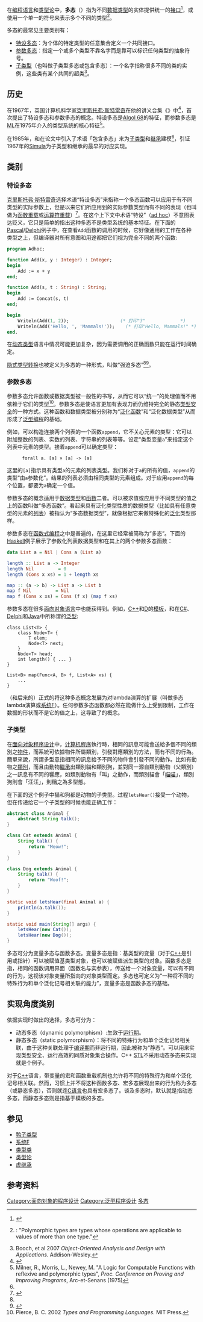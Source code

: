 {{noteTA
|T = zh-cn:多态 (计算机科学); zh-tw:多型 (電腦科學);
|G1 = IT
}}
{{多态}}{{编程范式}}

在[[编程语言|编程语言]]和[[类型论|类型论]]中，'''多态'''（{{lang-en|polymorphism}}）指为不同[[数据类型|数据类型]]的实体提供统一的[[介面_(程式設計)|接口]]<ref>{{cite web | url=http://www.stroustrup.com/glossary.html#Gpolymorphism | author=Bjarne Stroustrup | title=Bjarne Stroustrup's C++ Glossary | date=February 19, 2007 | quote=polymorphism – providing a single interface to entities of different types. | accessdate=2018-06-29 | archive-date=2018-06-29 | archive-url=https://web.archive.org/web/20180629131717/http://www.stroustrup.com/glossary.html#Gpolymorphism | dead-url=no }}</ref>，或使用一个单一的符号来表示多个不同的类型<ref name="Luca">{{Cite journal| last1 = Cardelli| first1 = Luca| authorlink1 = Luca Cardelli| last2 = Wegner| first2 = Peter| authorlink2 = Peter Wegner| doi = 10.1145/6041.6042| title = On understanding types, data abstraction, and polymorphism| journal = [[ACM_Computing_Surveys|ACM Computing Surveys]]| issn = 0360-0300| volume = 17| issue = 4| pages = 471–523| date = December 1985| url = http://lucacardelli.name/Papers/OnUnderstanding.A4.pdf| publisher = [[Association_for_Computing_Machinery|ACM]]| location = New York, NY, USA| ref = harv| access-date = 2018-06-29| archive-date = 2019-10-14| archive-url = https://web.archive.org/web/20191014052030/http://lucacardelli.name/Papers/OnUnderstanding.A4.pdf| dead-url = yes}}: "Polymorphic types are types whose operations are applicable to values of more than one type."</ref>。

多态的最常见主要类别有：
* [[特设多态|特设多态]]：为个体的特定类型的任意集合定义一个共同接口。
* [[参数多态|参数多态]]：指定一个或多个类型不靠名字而是靠可以标识任何类型的抽象符号。
* [[子类型|子类型]]（也叫做子类型多态或包含多态）：一个名字指称很多不同的类的实例，这些类有某个共同的超类<ref name="gbooch">Booch, et al 2007 ''Object-Oriented Analysis and Design with Applications.'' Addison-Wesley.</ref>。

==历史==
在1967年，英国计算机科学家[[克里斯托弗·斯特雷奇|克里斯托弗·斯特雷奇]]在他的讲义合集《{{Tsl|en|Fundamental Concepts in Programming Languages|编程语言中的基础概念}}》中<ref>{{cite journal |last1=Strachey |first1=Christopher |title=Fundamental Concepts in Programming Languages |journal=[[Higher-Order_and_Symbolic_Computation|Higher-Order and Symbolic Computation]] |date=2000 |volume=13 |issue=1/2 |pages=11–49 |doi=10.1023/A:1010000313106 |issn=1573-0557}}</ref>，首次提出了特设多态和参数多态的概念。特设多态是[[Algol_68|Algol 68]]的特征，而参数多态是[[ML语言|ML]]在1975年介入的类型系统的核心特征<ref>Milner, R., Morris, L., Newey, M. "A Logic for Computable Functions with reflexive and polymorphic types", ''Proc. Conference on Proving and Improving Programs'', Arc-et-Senans (1975)</ref>。

在1985年，{{Tsl|en|Peter Wegner|彼得·瓦格纳}}和{{Tsl|en|Luca Cardelli|卢卡·卡代利}}在论文中引入了术语「包含多态」来为[[子类型|子类型]]和[[继承_(计算机科学)|继承]]建模<ref name="Luca"/>，引证1967年的[[Simula|Simula]]为子类型和继承的最早的对应实现。

==类别==

===特设多态===
{{main|特设多态|名字修饰}}

[[克里斯托弗·斯特雷奇|克里斯托弗·斯特雷奇]]选择术语“特设多态”来指称一个多态函数可以应用于有不同类型的实际参数上，但是以来它们所应用到的实际参数类型而有不同的表现（也叫做为[[函数重载|函数重载]]或[[运算符重载|运算符重载]]）<ref name="Strachey">{{cite book |author=Christopher Strachey |title=Fundamental Concepts in Programming Languages |url=http://www.itu.dk/courses/BPRD/E2009/fundamental-1967.pdf |website=www.itu.dk |publisher=Kluwer Academic Publishers |access-date=2012-10-13 |archive-url=https://web.archive.org/web/20170812012310/http://www.itu.dk/courses/BPRD/E2009/fundamental-1967.pdf |archive-date=2017-08-12 |dead-url=no }}</ref>。在这个上下文中术语“特设”（[[ad_hoc|ad hoc]]）不意图表达贬义，它只是简单的指出这种多态不是类型系统的基本特征。在下面的[[Pascal_(程式语言)|Pascal]]/[[Delphi|Delphi]]例子中，在查看<code>Add</code>函数的调用的时候，它好像通用的工作在各种类型之上，但编译器对所有意图和用途都把它们视为完全不同的两个函数:

<syntaxhighlight lang="Pascal">
program Adhoc;

function Add(x, y : Integer) : Integer;
begin
    Add := x + y
end;

function Add(s, t : String) : String;
begin
    Add := Concat(s, t)
end;

begin
    Writeln(Add(1, 2));                   (* 打印"3"             *)
    Writeln(Add('Hello, ', 'Mammals!'));    (* 打印"Hello, Mammals!" *)
end.
</syntaxhighlight>

在[[动态类型|动态类型]]语言中情况可能更加复杂，因为需要调用的正确函数只能在运行时间确定。

[[类型转换|隐式类型转换]]也被定义为多态的一种形式，叫做“强迫多态”<ref name="Luca"/><ref name="Tucker2004">{{cite book|author=Allen B. Tucker|title=Computer Science Handbook, Second Edition|url=https://books.google.com/books?id=9IFMCsQJyscC&pg=SA91-PA5|date=28 June 2004|publisher=Taylor & Francis|isbn=978-1-58488-360-9|pages=91–|access-date=2021-02-06|archive-date=2017-03-31|archive-url=https://web.archive.org/web/20170331025117/https://books.google.com/books?id=9IFMCsQJyscC&pg=SA91-PA5|dead-url=no}}</ref>。

===参数多态===
{{main|参数多态|泛型编程}}

参数多态允许函数或数据类型被一般性的书写，从而它可以“统一”的处理值而不用依赖于它们的类型<ref name="bjpierce">Pierce, B. C. 2002 ''Types and Programming Languages.'' MIT Press.</ref>。参数多态是使语言更加有表现力而仍维持完全的静态[[类型安全|类型安全]]的一种方式。这种函数和数据类型被分别称为“[[泛化函数|泛化函数]]”和“泛化数据类型”从而形成了[[泛型编程|泛型编程]]的基础。

例如，可以构造连接两个列表的一个函数<code>append</code>，它不关心元素的类型：它可以附加整数的列表、实数的列表、字符串的列表等等。设定“类型变量<code>a</code>”来指定这个列表中元素的类型。接着<code>append</code>可以确定类型： 
:<code>forall a. [a] × [a] -> [a]</code>
这里的<code>[a]</code>指示具有类型<code>a</code>的元素的列表类型。我们称对于<code>a</code>的所有的值，<code>append</code>的类型“由<code>a</code>参数化”。结果的列表必须由相同类型的元素组成。对于应用<code>append</code>的每个位置，都要为<code>a</code>确定一个值。

参数多态的概念适用于[[数据类型|数据类型]]和[[子程序|函数]]二者。可以被求值或应用于不同类型的值之上的函数叫做“多态函数”。看起来具有泛化类型性质的数据类型（比如具有任意类型的元素的[[列表_(抽象数据类型)|列表]]）被指认为“多态数据类型”，就像根据它来做特殊化的[[泛化|泛化]]类型那样。

参数多态在[[函数式编程|函数式编程]]之中是普遍的，在这里它经常被简称为“多态”。下面的[[Haskell|Haskell]]例子展示了参数化列表数据类型和在其上的两个参数多态函数：

<syntaxhighlight lang="Haskell">
data List a = Nil | Cons a (List a)

length :: List a -> Integer
length Nil         = 0
length (Cons x xs) = 1 + length xs

map :: (a -> b) -> List a -> List b
map f Nil         = Nil
map f (Cons x xs) = Cons (f x) (map f xs)
</syntaxhighlight>

参数多态在很多[[面向对象语言|面向对象语言]]中也能获得到。例如，[[C++|C++]]和[[D语言|D]]的[[模板_(C++)|模板]]，和在[[C♯|C#]]、[[Delphi|Delphi]]和[[Java|Java]]中所称谓的[[泛型编程#Java_的泛型|泛型]]:

<syntaxhighlight lang="CSharp">
class List<T> {
    class Node<T> {
        T elem;
        Node<T> next;
    }
    Node<T> head;
    int length() { ... }
}

List<B> map(Func<A, B> f, List<A> xs) {
    ...
}
</syntaxhighlight>

{{en-link|John C. Reynolds|}}（和后来的{{en-link|Jean-Yves Girard|}}）正式的将这种多态概念发展为对lambda演算的扩展（叫做多态lambda演算或[[系统F|系统F]]）。任何参数多态函数都必然在能做什么上受到限制，工作在数据的形状而不是它的值之上，这导致了{{en-link|parametricity|}}的概念。

===子类型===
{{main|子类型|虚函数}}

在[[面向对象程序设计|面向对象程序设计]]中，[[计算机程序|计算机程序]]執行時，相同的訊息可能會送給多個不同的類別之[[对象_(计算机科学)|物件]]，而系統可依據物件所屬類別，引發對應類別的方法，而有不同的行為。簡單來說，所謂多型意指相同的訊息給予不同的物件會引發不同的動作。比如有動物之[[类_(计算机科学)|類別]]，而且由動物[[继承_(计算机科学)|繼承]]出類別貓和類別狗，並對同一源自類別動物（父類別）之一訊息有不同的響應，如類別動物有「叫」之動作，而類別貓會「[[喵|喵喵]]」，類別狗則會「汪汪」，則稱之為多型態。

在下面的这个例子中猫和狗都是动物的子类型。过程<code>letsHear()</code>接受一个动物，但在传递给它一个子类型的时候也能正确工作：

<syntaxhighlight lang="Java">
abstract class Animal {
    abstract String talk();
}

class Cat extends Animal {
    String talk() {
        return "Meow!";
    }
}

class Dog extends Animal {
    String talk() {
        return "Woof!";
    }
}

static void letsHear(final Animal a) {
    println(a.talk());
}

static void main(String[] args) {
    letsHear(new Cat());
    letsHear(new Dog());
}
</syntaxhighlight>

多态可分为变量多态与函数多态。变量多态是指：基类型的变量（对于[[C++|C++]]是引用或指针）可以被赋值基类型对象，也可以被赋值派生类型的对象。函数多态是指，相同的函数调用界面（函数名与实参表），传送给一个对象变量，可以有不同的行为，这视该对象变量所指向的对象类型而定。多态也可定义为“一种将不同的特殊行为和单个泛化记号相关联的能力”，变量多态是函数多态的基础。

==实现角度类别==
{{main|模板超編程#靜態多型|动态分派}}
依据实现时做出的选择，多态可分为：
*动态多态（dynamic polymorphism）:生效于[[运行期|运行期]]。
*静态多态（static polymorphism）：将不同的特殊行为和单个泛化记号相关联，由于这种关联处理于[[编译期|编译期]]而非运行期，因此被称为“静态”。可以用来实现类型安全、运行高效的同质对象集合操作。C++ [[标准模板库|STL]]不采用动态多态来实现就是个例子。
对于[[C++|C++]]语言，带变量的宏和函数重载机制也允许将不同的特殊行为和单个泛化记号相关联。然而，习惯上并不将这种函数多态、宏多态展现出来的行为称为多态（或静态多态），否则就连[[C语言|C语言]]也具有宏多态了。谈及多态时，默认就是指动态多态，而静态多态则是指基于模板的多态。

==参见==
* [[鸭子类型|鸭子类型]]
* [[系统F|系统F]]
* [[类型类|类型类]]
* [[类型论|类型论]]
* [[虚继承|虚继承]]

==参考资料==
{{reflist|2}}

[[Category:面向对象的程序设计|Category:面向对象的程序设计]]
[[Category:泛型程序设计|Category:泛型程序设计]]
[[Category:多态|]]